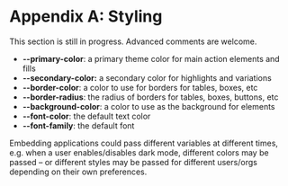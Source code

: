 # Appendix A: Styling

<Frame emoji="🚧">

This section is still in progress.
Advanced comments are welcome.

</Frame>

- **--primary-color**: a primary theme color for main action elements and fills
- **--secondary-color:** a secondary color for highlights and variations
- **--border-color**: a color to use for borders for tables, boxes, etc
- **--border-radius**: the radius of borders for tables, boxes, buttons, etc
- **--background-color**: a color to use as the background for elements
- **--font-color**: the default text color
- **--font-family**: the default font

Embedding applications could pass different variables at different times, e.g. when a user enables/disables dark mode, different colors may be passed – or different styles may be passed for different users/orgs depending on their own preferences.
